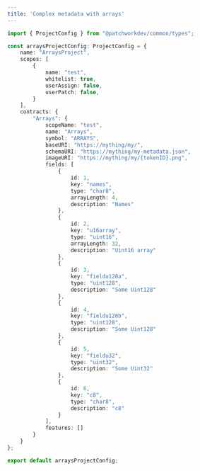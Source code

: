 ```yaml
---
title: 'Complex metadata with arrays'
---
```


```typescript
import { ProjectConfig } from "@patchworkdev/common/types";

const arraysProjectConfig: ProjectConfig = {
    name: "ArraysProject",
    scopes: [
        {
            name: "test",
            whitelist: true,
            userAssign: false,
            userPatch: false,
        }
    ],
    contracts: {
        "Arrays": {
            scopeName: "test",
            name: "Arrays",
            symbol: "ARRAYS",
            baseURI: "https://mything/my/",
            schemaURI: "https://mything/my-metadata.json",
            imageURI: "https://mything/my/{tokenID}.png",
            fields: [
                {
                    id: 1,
                    key: "names",
                    type: "char8",
                    arrayLength: 4,
                    description: "Names"
                },
                {
                    id: 2,
                    key: "u16array",
                    type: "uint16",
                    arrayLength: 32,
                    description: "Uint16 array"
                },
                {
                    id: 3,
                    key: "fieldu128a",
                    type: "uint128",
                    description: "Some Uint128"
                },
                {
                    id: 4,
                    key: "fieldu128b",
                    type: "uint128",
                    description: "Some Uint128"
                },
                {
                    id: 5,
                    key: "fieldu32",
                    type: "uint32",
                    description: "Some Uint32"
                },
                {
                    id: 6,
                    key: "c8",
                    type: "char8",
                    description: "c8"
                }
            ],
            features: []
        }
    }
};

export default arraysProjectConfig;

```